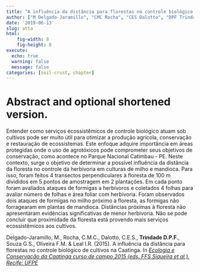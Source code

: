 ```yaml
---
title: "A influência da distância para florestas no controle biológico de cultivos na Caatinga"
author: ["M Delgado-Jaramillo", "CMC Rocha", "CES Dalotto", "DPF Trindade", "GS Souza", "FM de Oliveira", "IR Leal"]
date: '2019-06-13'
slug: atta
html:
    fig-width: 8
    fig-height: 8
execute:
  echo: true
  warning: false
  message: false
categories: [soil-crust, chapter]
---
```


# Abstract and optional shortened version.

Entender como serviços ecossistêmicos de controle biológico atuam sob cultivos pode ser muito útil para otimizar a produção agrícola, conservação e restauração de ecossistemas. Este enfoque adquire importância em áreas protegidas onde o uso de agrotóxicos pode comprometer seus objetivos de conservação, como acontece no Parque Nacional Catimbau - PE. Neste contexto, surge o objetivo de determinar a possível influência da distância da floresta no controle da herbivoria em culturas de milho e mandioca. Para isso, foram feitos 4 transectos perpendiculares à floresta de 100 m divididos em 5 pontos de amostragem em 2 plantações. Em cada ponto foram avaliados ataques de formigas a herbívoros e coletados 4 folhas para avaliar número de folhas e área foliar com herbivoria. Foram observados dois ataques de formigas no milho próximo a floresta, as formigas não forragearam em plantas de mandioca. Distâncias próximas à floresta não apresentaram evidências significativas de menor herbivoria. Não se pode concluir que proximidade da floresta está provendo mais serviços ecossistêmicos aos cultivos.

Delgado-Jaramillo, M., Rocha, C.M.C., Dalotto, C.E.S., **Trindade D.P.F.**, Souza G.S., Oliveira F.M. & Leal I.R. (2015). A influência da distância para florestas no controle biológico de cultivos na Caatinga. In [*Ecologia e Conservação da Caatinga curso de campo 2015 (eds. FFS Siqueira et al.). Recife: UFPE*](https://editora.ufpe.br/books/catalog/view/127/137/376)
